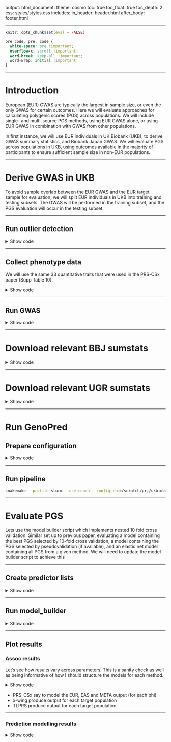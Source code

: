 output: 
  html_document:
    theme: cosmo
    toc: true
    toc_float: true
    toc_depth: 2
    css: styles/styles.css
    includes:
      in_header: header.html
      after_body: footer.html

---

```r
knitr::opts_chunk$set(eval = FALSE)
```

```css
pre code, pre, code {
  white-space: pre !important;
  overflow-x: scroll !important;
  word-break: keep-all !important;
  word-wrap: initial !important;
}
```

***

# Introduction

European (EUR) GWAS are typically the largest in sample size, or even the only GWAS for certain outcomes. Here we will evaluate approaches for calculating polygenic scores (PGS) across populations. We will include single- and multi-source PGS methods, using EUR GWAS alone, or using EUR GWAS in combination with GWAS from other populations.

In first instance, we will use EUR individuals in UK Biobank (UKB), to derive GWAS summary statistics, and Biobank Japan GWAS. We will evaluate PGS across populations in UKB, using outcomes available in the majority of participants to ensure sufficient sample size in non-EUR populations.

***

# Derive GWAS in UKB

To avoid sample overlap between the EUR GWAS and the EUR target sample for evaluation, we will split EUR individuals in UKB into training and testing subsets. The GWAS will be performed in the training subset, and the PGS evaluation will occur in the testing subset.

***

## Run outlier detection

<details><summary>Show code</summary>
```bash
cd /scratch/prj/ukbiobank/usr/ollie_pain/GenoPredPipe/GenoPred/pipeline
git describe --tags
# v2.2.5-20-gb0bf674

snakemake --profile slurm --use-conda --configfile=../../usr/k1806347/configs/benchmark/config.yaml outlier_detection -n 

```
</details>

***

## Collect phenotype data

We will use the same 33 quantitative traits that were used in the PRS-CSx paper (Supp Table 10). 

<details><summary>Show code</summary>
```bash
mkdir /scratch/prj/ukbiobank/usr/ollie_pain/phenotypes/prscsx
```

```r
library(ukbkings)
library(dplyr)
library(stringr)
library(data.table)

# create data.frame showing variables used by prscsx
prscsx_fields<-c('30620','30600','30610','30650','30160','21001','21002','30710','30680','4079','30150','30740','30750','30760','50','30030','30020','30780','30120','30050','30060','30040','30130','30140','30080','30010','30700','4080','30690','30860','30870','30000','30730')
prscsx_trait<-c('Alanine aminotransferase','Albumin','Alkaline phosphatase','Aspartate transaminase','Basophil','Body mass index','Body weight','C-reactive protein','Calcium','Diastolic blood pressure','Eosinophil','Glucose','HbA1c','HDL-cholesterol','Height','Hematocrit','Hemoglobin','LDL-cholesterol','Lymphocyte','Mean corpuscular hemoglobin','Mean corpuscular hemoglobin concentration','Mean corpuscular volume','Monocyte','Neutrophil','Platelet','Red blood cell','Serum creatinine','Sytolic blood pressure','Total cholesterol','Total protein','Triglycerides','White blood cell','γ-glutamyl transpeptidase')
prscsx_labels<-c('ALT','ALB','ALP','AST','BAS','BMI','BWT','CRP','Ca','DBP','EOS','GLC','HbA1c','HDL','HT','HCT','HB','LDL','LYM','MCH','MCHC','MCV','MON','NEU','PLT','RBC','CR','SBP','TC','TP','TG','WBC','GGT')

prscsx_dat<-data.frame(
  trait=prscsx_trait,
  labels=prscsx_labels,
  field=prscsx_fields
)

write.csv(prscsx_dat, '/scratch/prj/ukbiobank/usr/ollie_pain/phenotypes/prscsx/prscsx_data.csv', row.names = F)
write.table(prscsx_labels, '/scratch/prj/ukbiobank/usr/ollie_pain/phenotypes/prscsx/prscsx_labels.txt', col.names=F, row.names = F, quote=F)

# Extract outcomes from UKB (project ukb82087)
project_dir <- "/datasets/ukbiobank/ukb82087"

system('rm /scratch/prj/ukbiobank/usr/ollie_pain/phenotypes/prscsx/prscsx_field_subset.txt')
f <- bio_field(project_dir)
f %>%
    select(field, name) %>%
    filter(str_detect(field, paste(paste0("^", prscsx_dat$field, '-'), collapse='|'))) %>%
    bio_field_add("/scratch/prj/ukbiobank/usr/ollie_pain/phenotypes/prscsx/prscsx_field_subset.txt")

bio_phen(
    project_dir,
    field = "/scratch/prj/ukbiobank/usr/ollie_pain/phenotypes/prscsx/prscsx_field_subset.txt",
    out = "/scratch/prj/ukbiobank/usr/ollie_pain/phenotypes/prscsx/prscsx_field_subset"
)

system("ls -lh /scratch/prj/ukbiobank/usr/ollie_pain/phenotypes/prscsx/prscsx_field_subset.rds")
df <- readRDS("/scratch/prj/ukbiobank/usr/ollie_pain/phenotypes/prscsx/prscsx_field_subset.rds")

# Take the first observation of each outcome
library(tidyr)
df_long <- df %>%
  pivot_longer(cols = names(df)[!grepl('eid', names(df))], names_to = "variable", values_to = "outcome") %>%
  drop_na(outcome)
df_long$variable<-gsub('-.*','', df_long$variable)
df_long<-df_long[!duplicated(df_long[,c('eid','variable')]),]

library(data.table)

for(i in 1:nrow(prscsx_dat)){
  tmp <- df_long[df_long$variable == prscsx_dat$field[i],]
  tmp <- data.frame(
    eid = tmp$eid,
    outcome = tmp$outcome
  )
  
  fwrite(
    tmp,
    paste0(
      '/scratch/prj/ukbiobank/usr/ollie_pain/phenotypes/prscsx/',
      prscsx_dat$label[i],
      '.txt'
    ),
    row.names = F,
    quote = F,
    na = 'NA',
    sep = '\t'
  )
}

# Read in ancestry inference results to determine sample size per population
# Use ancestry information from GenoPred
keep_files<-list.files(path = '/scratch/prj/ukbiobank/usr/ollie_pain/GenoPredPipe/output/ukb/pcs/within_sample/', pattern = '.keep')

pop_dat<-NULL
for(i in keep_files){
  tmp<-fread(paste0('/scratch/prj/ukbiobank/usr/ollie_pain/GenoPredPipe/output/ukb/pcs/within_sample/', i))
  names(tmp)<-c('FID','IID')
  tmp$POP<-gsub('.keep','', gsub('ukb.outlier_detection.','',i))
  pop_dat<-rbind(pop_dat, tmp)
}

# Update row number IDs to project specific IDs
psam<-fread('/scratch/prj/ukbiobank/ukb82087/imputed/ukb82087_imp_chr1_MAF1_INFO4_v1.psam')
psam$rn<-1:nrow(psam)
psam<-psam[,c('IID','rn'), with = F]

pop_dat$FID<-NULL
pop_dat<-merge(pop_dat, psam, by.x='IID', by.y='rn')
pop_dat<-data.frame(
  eid=pop_dat$IID.y,
  POP=pop_dat$POP
)

# Merge ancestry info with phenotype data
df_short <- dcast(df_long, eid ~ variable, value.var = "outcome")
df_short<-merge(df_short, pop_dat, by='eid')

# Remove related individuals
greedy_related <- "/scratch/prj/ukbiobank/KCL_Data/Software/tools/GreedyRelated-master-v1.2.1/GreedyRelated"
rel<-bio_gen_related_remove(
      project_dir = project_dir,
      greedy_related = greedy_related,
      keep = df_short$eid,
      thresh = 0.044,
      seed = 1
    )$eid

df_short_unrel<-df_short[!(df_short$eid %in% rel),]

n_table<-NULL
for(i in 1:nrow(prscsx_dat)){
  for(j in unique(pop_dat$POP[!is.na(pop_dat$POP)])){
    tmp<-data.frame(
      trait=prscsx_dat$trait[i],
      labels=prscsx_dat$label[i],
      field=prscsx_dat$field[i],
      population=j,
      n=sum(!is.na(df_short[[prscsx_dat$field[i]]][df_short$POP == j])),
      n_unrel=sum(!is.na(df_short_unrel[[prscsx_dat$field[i]]][df_short_unrel$POP == j]))
    )
    n_table<-rbind(n_table, tmp)
  }
}

write.csv(n_table, '/scratch/prj/ukbiobank/usr/ollie_pain/phenotypes/prscsx/n_table')

# Define training subset for EUR
df_short_unrel_eur<-df_short_unrel[df_short_unrel$POP == 'EUR',]
set.seed(1)
train_size <- floor(0.8 * nrow(df_short_unrel_eur))
train_indices <- sample(seq_len(nrow(df_short_unrel_eur)), size = train_size)

df_short_unrel_eur_train<-df_short_unrel_eur[train_indices,]
df_short_unrel_eur_test<-df_short_unrel_eur[-train_indices,]

n_table_eur<-NULL
for(i in 1:nrow(prscsx_dat)){
  tmp<-data.frame(
    trait=prscsx_dat$trait[i],
    labels=prscsx_dat$label[i],
    field=prscsx_dat$field[i],
    n_train=sum(!is.na(df_short_unrel_eur_train[[prscsx_dat$field[i]]])),
    n_test=sum(!is.na(df_short_unrel_eur_test[[prscsx_dat$field[i]]]))
  )
  n_table_eur<-rbind(n_table_eur, tmp)
}

write.csv(n_table_eur, '/scratch/prj/ukbiobank/usr/ollie_pain/phenotypes/prscsx/n_table_eur')

df_short_unrel$POP[df_short_unrel$eid %in% df_short_unrel_eur_train$eid]<-'EUR_train'
df_short_unrel$POP[df_short_unrel$eid %in% df_short_unrel_eur_test$eid]<-'EUR_test'

# Output phenotype data for each population
for(i in 1:nrow(prscsx_dat)){
  for(j in unique(df_short_unrel$POP)){
    tmp<-df_short_unrel[df_short_unrel$POP == j,]
    tmp <- data.frame(
      FID = tmp$eid,
      IID = tmp$eid,
      outcome = tmp[[prscsx_dat$field[i]]]
    )
    
    fwrite(
      tmp,
      paste0(
        '/scratch/prj/ukbiobank/usr/ollie_pain/phenotypes/prscsx/',
        prscsx_dat$label[i],
        '.unrel.', j, '.txt'
      ),
      row.names = F,
      quote = F,
      na = 'NA',
      sep = '\t'
    )
    
    # Write out with row number based IDs
    pheno<-merge(tmp, psam, by='IID')
    pheno<-data.frame(
      FID=pheno$rn,
      IID=pheno$rn,
      outcome=pheno$outcome
    )
  
    fwrite(
      pheno,
      paste0(
        '/scratch/prj/ukbiobank/usr/ollie_pain/phenotypes/prscsx/',
        prscsx_dat$label[i],
        '.unrel.', j, '.row_number.txt'
      ),
      row.names = F,
      quote = F,
      na = 'NA',
      sep = '\t'
    )
  }
}

# For the EUR training GWAS, normalise and regress covariates
# Use age, sex and PCs as covariates
# Read in PC data released by UKB
qc_dat<-bio_gen_sqc(project_dir)
qc_dat<-qc_dat[,c('eid',paste0('pc',1:20))]
df_short_unrel<-merge(df_short_unrel, qc_dat, by='eid')

# Read in sex and age information
system('rm /scratch/prj/ukbiobank/usr/ollie_pain/phenotypes/age_sex_field_subset.txt')
f <- bio_field(project_dir)
f %>%
    select(field, name) %>%
    filter(str_detect(field, "^21022-0.0|^31-0.0")) %>%
    bio_field_add("/scratch/prj/ukbiobank/usr/ollie_pain/phenotypes/age_sex_field_subset.txt")

bio_phen(
    project_dir,
    field = "/scratch/prj/ukbiobank/usr/ollie_pain/phenotypes/age_sex_field_subset.txt",
    out = "/scratch/prj/ukbiobank/usr/ollie_pain/phenotypes/age_sex_field_subset"
)

system("ls -lh /scratch/prj/ukbiobank/usr/ollie_pain/phenotypes/age_sex_field_subset.rds")
df <- readRDS("/scratch/prj/ukbiobank/usr/ollie_pain/phenotypes/age_sex_field_subset.rds")
names(df)<-gsub('-.*','',names(df))
names(df)[names(df) == '31']<-'sex'
names(df)[names(df) == '21022']<-'age'
df_short_unrel<-merge(df_short_unrel, df, by='eid')

# Within each population, normalise each outcome and regress out covariates
library(RNOmni)
covs<-c(paste0('pc',1:20), 'sex', 'age')
df_short_unrel_eur_train<-df_short_unrel[df_short_unrel$POP == 'EUR_train',]
for(i in 1:nrow(prscsx_dat)){
  tmp<-df_short_unrel_eur_train[!is.na(df_short_unrel_eur_train[[prscsx_dat$field[i]]]),]
  tmp$pheno_norm<-RNOmni::RankNorm(tmp[[prscsx_dat$field[i]]])
  mod<-lm(as.formula(paste0('pheno_norm ~ ', paste(covs, collapse=' + '))), data=tmp)
  tmp$pheno_norm_resid_scale<-as.numeric(scale(resid(mod)))
  tmp<-data.frame(
    FID=tmp$eid,
    IID=tmp$eid,
    outcome=tmp$pheno_norm_resid_scale
  )
  
  fwrite(
    tmp,
    paste0(
      '/scratch/prj/ukbiobank/usr/ollie_pain/phenotypes/prscsx/',
      prscsx_dat$label[i],
      '.unrel.EUR_train.norm_resid_scale.txt'
    ),
    row.names = F,
    quote = F,
    na = 'NA',
    sep = '\t'
  )
}

# Convert to row number based IDs so it will work with UKB geno data from GenoPred
for(i in 1:nrow(prscsx_dat)){
  pheno<-fread(paste0(
      '/scratch/prj/ukbiobank/usr/ollie_pain/phenotypes/prscsx/',
      prscsx_dat$label[i],
      '.unrel.EUR_train.norm_resid_scale.txt'
    ))
  
  pheno<-merge(pheno, psam, by='IID')
  pheno<-data.frame(
    FID=pheno$rn,
    IID=pheno$rn,
    outcome=pheno$outcome
  )
  
  fwrite(
    pheno,
    paste0(
      '/scratch/prj/ukbiobank/usr/ollie_pain/phenotypes/prscsx/',
      prscsx_dat$label[i],
      '.unrel.EUR_train.norm_resid_scale.row_number.txt'
    ),
    row.names = F,
    quote = F,
    na = 'NA',
    sep = '\t'
  )
}

```
</details>

***

## Run GWAS

<details><summary>Show code</summary>
```bash
for pheno in $(head -n 5 /scratch/prj/ukbiobank/usr/ollie_pain/phenotypes/prscsx/prscsx_labels.txt); do
  mkdir -p /scratch/prj/ukbiobank/usr/ollie_pain/gwas/${pheno}
  for chr in $(seq 1 22); do
      sbatch -p neurohack_cpu --wrap="/users/k1806347/oliverpainfel/Software/plink2 \
        --pfile /scratch/prj/ukbiobank/usr/ollie_pain/GenoPredPipe/output/ukb/geno/ukb.ref.chr${chr} \
        --pheno /scratch/prj/ukbiobank/usr/ollie_pain/phenotypes/prscsx/${pheno}.unrel.EUR_train.norm_resid_scale.row_number.txt \
        --linear omit-ref cols=+a1freq,+ax \
        --maf 0.01 \
        --geno 0.05 \
        --out /scratch/prj/ukbiobank/usr/ollie_pain/gwas/${pheno}/ukb.eur_train.${pheno}.chr${chr}"
  done
done

# Once complete, merge results across chromosomes
for pheno in $(head -n 5 /scratch/prj/ukbiobank/usr/ollie_pain/phenotypes/prscsx/prscsx_labels.txt); do
  head -n 1 /scratch/prj/ukbiobank/usr/ollie_pain/gwas/${pheno}/ukb.eur_train.${pheno}.chr1.outcome.glm.linear > /scratch/prj/ukbiobank/usr/ollie_pain/gwas/${pheno}/ukb.eur_train.${pheno}.GW.txt
    for chr in $(seq 1 22); do
      tail -n +2 /scratch/prj/ukbiobank/usr/ollie_pain/gwas/${pheno}/ukb.eur_train.${pheno}.chr${chr}.outcome.glm.linear >> /scratch/prj/ukbiobank/usr/ollie_pain/gwas/${pheno}/ukb.eur_train.${pheno}.GW.txt
    done
    
    # Remove REF and ALT columns and rename AX column to A2
    cut -f 4,5 --complement /scratch/prj/ukbiobank/usr/ollie_pain/gwas/${pheno}/ukb.eur_train.${pheno}.GW.txt | awk 'BEGIN{FS=OFS="\t"} NR==1 {$5="A2"} 1' > temp.txt && mv temp.txt /scratch/prj/ukbiobank/usr/ollie_pain/gwas/${pheno}/ukb.eur_train.${pheno}.GW.txt

    gzip /scratch/prj/ukbiobank/usr/ollie_pain/gwas/${pheno}/ukb.eur_train.${pheno}.GW.txt
done

```
</details>

***

# Download relevant BBJ sumstats

<details><summary>Show code</summary>

```r
# Identify wget command for relevant phenotypes
library(data.table)

# Read in BBJ GWAS info from BBJ website
bbj_gwas<-fread('~/oliverpainfel/Data/GWAS_sumstats/BBJ/prscsx/bbj_gwas.csv')

# Map BBJ trait names to those used for UKB
bbj_gwas$bbj_labels <-
  gsub("\\)", '', gsub(".*\\(", '', bbj_gwas$Phenotype))
bbj_gwas$trait <- gsub(" \\(.*", '', bbj_gwas$Phenotype)

bbj_gwas$Category<-NULL
bbj_gwas$Phenotype<-NULL

# Update trait labels to match what was used in prscsx paper
bbj_gwas$trait<-gsub(' count','', bbj_gwas$trait)
bbj_gwas$trait[bbj_gwas$trait == 'G-glutamyl transpeptidase']<-'γ-glutamyl transpeptidase'

# Merge the bbj trait info with the prscsx trait info
prscsx_dat<-fread('/scratch/prj/ukbiobank/usr/ollie_pain/phenotypes/prscsx/prscsx_data.csv')
prscsx_dat <- merge(bbj_gwas, prscsx_dat, by='trait', all=T)

write.csv(prscsx_dat, '~/oliverpainfel/Data/GWAS_sumstats/BBJ/prscsx/bbj_gwas_prscsx.csv', row.names = F)

# Create column showing what label is used in the wget command
prscsx_dat$wget_label <-
  gsub('.v1.zip', '', gsub('.*hum0197.v3.BBJ.', '', prscsx_dat$wget))

# Write a table showing label matching prscsx info and wget url
write.table(prscsx_dat[, c('labels', 'wget', 'wget_label'), with=F], '~/oliverpainfel/Data/GWAS_sumstats/BBJ/prscsx/bbj_gwas_wget.txt', col.names = F, row.names = F, quote = F)

```

```bash
# wget and unzip sumstats
for pheno in $(head -n 5 /scratch/prj/ukbiobank/usr/ollie_pain/phenotypes/prscsx/prscsx_labels.txt); do
  url=$(awk -v var="$pheno" '$1 == var {print $2}' ~/oliverpainfel/Data/GWAS_sumstats/BBJ/prscsx/bbj_gwas_wget.txt)
  sbatch -p neurohack_cpu --wrap="wget -O /users/k1806347/oliverpainfel/Data/GWAS_sumstats/BBJ/prscsx/${pheno}.zip ${url}
    unzip /users/k1806347/oliverpainfel/Data/GWAS_sumstats/BBJ/prscsx/${pheno}.zip -d /users/k1806347/oliverpainfel/Data/GWAS_sumstats/BBJ/prscsx
    rm /users/k1806347/oliverpainfel/Data/GWAS_sumstats/BBJ/prscsx/${pheno}.zip"
done

# Delete X chromosome sumstats and rename files to be consistent with prscsx sumstat info
for pheno in $(head -n 5 /scratch/prj/ukbiobank/usr/ollie_pain/phenotypes/prscsx/prscsx_labels.txt); do
  wget_label=$(awk -v var="$pheno" '$1 == var {print $3}' ~/oliverpainfel/Data/GWAS_sumstats/BBJ/prscsx/bbj_gwas_wget.txt)
  mv ~/oliverpainfel/Data/GWAS_sumstats/BBJ/prscsx/hum0197.v3.BBJ.${wget_label}.v1/GWASsummary_${wget_label}_Japanese_SakaueKanai2020.auto.txt.gz ~/oliverpainfel/Data/GWAS_sumstats/BBJ/prscsx/bbj.${pheno}.txt.gz
  rm -r ~/oliverpainfel/Data/GWAS_sumstats/BBJ/prscsx/hum0197.v3.BBJ.${wget_label}.v1
done

# Format so BOLT P value is used by GenoPred
for pheno in $(head -n 5 /scratch/prj/ukbiobank/usr/ollie_pain/phenotypes/prscsx/prscsx_labels.txt); do
sbatch -p neurohack_cpu --wrap="/users/k1806347/oliverpainfel/Software/pigz -dc ~/oliverpainfel/Data/GWAS_sumstats/BBJ/prscsx/bbj.${pheno}.txt.gz | awk 'BEGIN {OFS=\"\t\"} {print \$2, \$3, \$4, \$6, \$7, \$8, \$9, \$12, \$13, \$15}' | sed '1s/P_BOLT_LMM_INF/P/' | /users/k1806347/oliverpainfel/Software/pigz -c > ~/oliverpainfel/Data/GWAS_sumstats/BBJ/prscsx/bbj.${pheno}.reformat.txt.gz"
done

```
</details>

***

# Download relevant UGR sumstats

<details><summary>Show code</summary>

```r
# Identify wget command for relevant phenotypes
library(data.table)

# Read in UGR GWAS info from GWAS catalogue
ugr_gwas<-fread('~/oliverpainfel/Data/GWAS_sumstats/UGR/ugr_sumstats.csv')

# Map UGR trait names to those used for UKB
ugr_gwas$trait<-gsub(' levels','', ugr_gwas$reportedTrait)
ugr_gwas$trait<-gsub(' count','', ugr_gwas$trait)

ugr_to_prscsx <- c(
  "Aspartate aminotransferase" = "Aspartate transaminase",
  "Bilirubin" = NA,  # No direct match
  "Eosinophils" = "Eosinophil",
  "Gamma glutamyl transferase" = "γ-glutamyl transpeptidase",
  "HDL cholesterol" = "HDL-cholesterol",
  "Hemoglobin A1c" = "HbA1c",
  "Hip circumference" = NA,  # No direct match
  "LDL cholesterol" = "LDL-cholesterol",
  "Red cell distribution width" = NA,  # No direct match
  "Serum albumin" = "Albumin",
  "Serum alkaline phosphatase" = "Alkaline phosphatase",
  "Systolic blood pressure" = "Sytolic blood pressure",
  "Triglyceride" = "Triglycerides",
  "Waist circumference" = NA,  # No direct match
  "Waist-hip ratio" = NA,  # No direct match
  "Weight" = "Body weight"
)

ugr_gwas$trait <- ifelse(ugr_gwas$trait %in% names(ugr_to_prscsx),
                                   ugr_to_prscsx[ugr_gwas$trait],
                                   ugr_gwas$trait)

# Merge the ugr trait info with the prscsx trait info
prscsx_dat<-fread('/scratch/prj/ukbiobank/usr/ollie_pain/phenotypes/prscsx/prscsx_data.csv')
prscsx_dat <- merge(ugr_gwas, prscsx_dat, by='trait')

write.csv(prscsx_dat, '~/oliverpainfel/Data/GWAS_sumstats/UGR/ugr_sumstats_prscsx.csv', row.names = F)

# Create column indicating wget command
for(i in 1:nrow(prscsx_dat)){
  log<-system(paste0('curl ', gsub('http:','ftp:', prscsx_dat$summaryStatistics[i]), '/'), intern = T)
  log<-log[grepl('.txt.gz', log)]
  log<-gsub('.* ','', log)
  prscsx_dat$wget[i]<-paste0(prscsx_dat$summaryStatistics[i], '/', log)
}

# Write a table showing label matching prscsx info and wget url
write.table(prscsx_dat[, c('labels', 'wget'), with=F], '~/oliverpainfel/Data/GWAS_sumstats/UGR/ugr_sumstats_wget.txt', col.names = F, row.names = F, quote = F)

```

```bash
# wget and unzip sumstats
for pheno in $(head -n 5 ~/oliverpainfel/Data/GWAS_sumstats/UGR/ugr_sumstats_wget.txt | cut -d' ' -f 1); do
  url=$(awk -v var="$pheno" '$1 == var {print $2}' ~/oliverpainfel/Data/GWAS_sumstats/UGR/ugr_sumstats_wget.txt)
  sbatch -p cpu --wrap="wget -O ~/oliverpainfel/Data/GWAS_sumstats/UGR/${pheno}.txt.gz ${url}"
done

```

```r
library(data.table)
ugr_data<-fread('~/oliverpainfel/Data/GWAS_sumstats/UGR/ugr_sumstats_prscsx.csv')[1:5,]

for(i in 1:nrow(ugr_data)){
  sumstats <- fread(paste0("~/oliverpainfel/Data/GWAS_sumstats/UGR/", ugr_data$label[i], ".txt.gz"))
  sumstats <- sumstats[, names(sumstats) %in% c("snpid", "pval_fe", "se_fe") | grepl('^beta_|^af_|^no_', names(sumstats)), with=F]

  # Extract CHR, BP, A1, A2 from snpid
  snp_split <- tstrsplit(sumstats$snpid, ":", fixed = TRUE)
  sumstats[, `:=`(CHR = snp_split[[1]], BP = snp_split[[2]], A1 = snp_split[[3]], A2 = snp_split[[4]])]

  # Set no_ and af_ to NA if beta is NA
  cohorts <- gsub('^no_','', names(sumstats)[grepl('^no_', names(sumstats))])
  for (cohort in cohorts) {
    sumstats[[paste0('no_', cohort)]][is.na(sumstats[[paste0('beta_', cohort)]])] <- NA
    sumstats[[paste0('af_', cohort)]][is.na(sumstats[[paste0('beta_', cohort)]])] <- NA
  }

  # Calculate sample size weighted average for allele frequency
  for (cohort in cohorts) {
    sumstats[[paste0('af_', cohort, '_weighted')]] <- sumstats[[paste0('af_', cohort)]] * sumstats[[paste0('no_', cohort)]]
  }
  
  # Calculate total N and frequency
  sumstats[, N := rowSums(.SD, na.rm = TRUE), .SDcols = patterns("^no_")]
  sumstats[, FREQ := rowSums(.SD, na.rm = TRUE) / N, .SDcols = patterns("weighted$")]

  # Rename columns
  setnames(sumstats, old = c('beta_fe', 'se_fe', 'pval_fe'), new = c('BETA', 'SE', 'P'))

  # Select relevant columns and remove rows with missing data
  sumstats <- sumstats[, .(CHR, BP, A1, A2, BETA, SE, P, FREQ, N)]
  sumstats <- sumstats[complete.cases(sumstats)]
  
  fwrite(sumstats, paste0("~/oliverpainfel/Data/GWAS_sumstats/UGR/", ugr_data$label[i], ".reformat.txt.gz"), sep=' ', quote=F, na='NA')
  
}

```

</details>


***

# Run GenoPred

## Prepare configuration

<details><summary>Show code</summary>

```r
######
# gwas_list
######

prscsx_dat<-fread('/scratch/prj/ukbiobank/usr/ollie_pain/phenotypes/prscsx/prscsx_data.csv')
prscsx_dat<-prscsx_dat[1:5,]

gwas_list_eur<-data.frame(
  name=paste0(prscsx_dat$labels,'_UKB'),
  path=paste0('/scratch/prj/ukbiobank/usr/ollie_pain/gwas/',prscsx_dat$labels,'/ukb.eur_train.',prscsx_dat$labels,'.GW.txt.gz'),
  population='EUR',
  n=NA,
  sampling=NA,
  prevalence=NA,
  mean=0,
  sd=1,
  label=paste0('"', prscsx_dat$trait, ' (UKB)"')
)

bbj_info<-fread('~/oliverpainfel/Data/GWAS_sumstats/BBJ/prscsx/bbj_gwas_prscsx.csv')
bbj_info<-bbj_info[bbj_info$labels %in% prscsx_dat$labels,]

gwas_list_eas<-data.frame(
  name=paste0(bbj_info$labels,'_BBJ'),
  path=paste0('/users/k1806347/oliverpainfel/Data/GWAS_sumstats/BBJ/prscsx/bbj.',bbj_info$labels,'.reformat.txt.gz'),
  population='EAS',
  n=as.numeric(gsub(',','',bbj_info$`No. samples`)),
  sampling=NA,
  prevalence=NA,
  mean=0,
  sd=1,
  label=paste0('"', prscsx_dat$trait, ' (BBJ)"')
)

gwas_list<-rbind(gwas_list_eur, gwas_list_eas)

write.table(gwas_list, '/scratch/prj/ukbiobank/usr/ollie_pain/GenoPredPipe/usr/k1806347/configs/crosspop/gwas_list.txt', col.names = T, row.names = F, quote = F)

######
# gwas_groups
######

gwas_groups<-data.frame(
  name=prscsx_dat$labels,
  gwas=sapply(prscsx_dat$labels, function(x) paste0(x,'_UKB,',x,'_BBJ')),
  label=paste0('"', prscsx_dat$trait, '"')
)

write.table(gwas_groups, '/scratch/prj/ukbiobank/usr/ollie_pain/GenoPredPipe/usr/k1806347/configs/crosspop/gwas_groups.txt', col.names = T, row.names = F, quote = F)

######
# config
######

config<-c(
  "outdir: /scratch/prj/ukbiobank/usr/ollie_pain/GenoPredPipe/output_crosspop",
  "config_file: /scratch/prj/ukbiobank/usr/ollie_pain/GenoPredPipe/usr/k1806347/configs/crosspop/config.yaml",
  "gwas_list: /scratch/prj/ukbiobank/usr/ollie_pain/GenoPredPipe/usr/k1806347/configs/crosspop/gwas_list.txt",
  "target_list: /scratch/prj/ukbiobank/usr/ollie_pain/GenoPredPipe/usr/k1806347/configs/basic/target_list.txt",
  "gwas_groups: /scratch/prj/ukbiobank/usr/ollie_pain/GenoPredPipe/usr/k1806347/configs/crosspop/gwas_groups.txt",
  "pgs_methods: ['ptclump','dbslmm','prscsx','xwing','tlprs','prscs','sbayesr','lassosum','ldpred2','megaprs']",
  "tlprs_methods: ['dbslmm','sbayesr','prscs']",
  "cores_prep_pgs: 20",
  "cores_target_pgs: 50"
)

write.table(config, '/scratch/prj/ukbiobank/usr/ollie_pain/GenoPredPipe/usr/k1806347/configs/crosspop/config.yaml', col.names = F, row.names = F, quote = F)

```
</details>

***

## Run pipeline

```bash
snakemake --profile slurm --use-conda --configfile=/scratch/prj/ukbiobank/usr/ollie_pain/GenoPredPipe/usr/k1806347/configs/crosspop/config.yaml output_all -n
```

***

# Evaluate PGS

Lets use the model builder script which implements nested 10 fold cross validation. Similar set up to previous paper, evaluating a model containing the best PGS selected by 10-fold cross validation, a model containing the PGS selected by pseudovalidation (if available), and an elastic net model containing all PGS from a given method. We will need to update the model builder script to achieve this

***

## Create predictor lists

<details><summary>Show code</summary>

```r

setwd('~/oliverpainfel/Software/MyGit/GenoPred/pipeline/')
source('../functions/misc.R')
source_all('../functions')
library(data.table)

# Get some key variables from config
config<-'/scratch/prj/ukbiobank/usr/ollie_pain/GenoPredPipe/usr/k1806347/configs/crosspop/config.yaml'
pgs_methods <- read_param(config = config, param = 'pgs_methods', return_obj = F)
outdir <- read_param(config = config, param = 'outdir', return_obj = F)

# Read in list of outcomes 
prscsx_dat<-fread('/scratch/prj/ukbiobank/usr/ollie_pain/phenotypes/prscsx/prscsx_data.csv')
prscsx_dat<-prscsx_dat[4,]

##############
# Comparison: Single source
##############

# Get a list of score files
scores <- list_score_files(config)

disc_pop <- c('EUR','EAS')
targ_pop <- c('EUR','EAS','AFR','CSA','AMR')
for(disc_pop_i in disc_pop){
  disc_samp<-ifelse(disc_pop_i == 'EUR', 'UKB', 'BBJ')
  scores_disc_pop_i <- scores[grepl(disc_samp, scores$name), ]

  for(targ_pop_i in targ_pop){
    for(trait_i in prscsx_dat$labels){
      dir.create(
        paste0(
          '/users/k1806347/oliverpainfel/Analyses/crosspop/single.',
          disc_pop_i,
          '_disc.targ_',
          targ_pop_i,
          '/',
          trait_i
        ),
        recursive = T
      )
      scores_tmp <- scores_disc_pop_i[grepl(trait_i, scores_disc_pop_i$name),]
      
      predictors_tmp <- data.frame(
        predictor = paste0(
          outdir,
          '/ukb/pgs/',
          targ_pop_i,
          '/',
          scores_tmp$method,
          '/',
          scores_tmp$name,
          '/ukb-',
          scores_tmp$name,
          '-',
          targ_pop_i,
          '.profiles'
        ),
        group=scores_tmp$method
      )
      
      # Extract the pseudo score for each method and specify as a seperate group
      for(i in 1:nrow(scores_tmp)) {
        param <- find_pseudo(
          config = config,
          gwas = scores_tmp$name[i],
          pgs_method = scores_tmp$method[i],
          target_pop = pop_i
        )
        
        predictors <- fread(
          predictors_tmp$predictor[i],
          select = c('FID', 'IID', 
                     paste0(scores_tmp$name[i], '_', param)))
        
        fwrite(predictors, 
               gsub('.profiles', '.pseudo.profiles', predictors_tmp$predictor[i]))
      }
      
      predictors_tmp2<-predictors_tmp
      predictors_tmp2$group<-paste0(predictors_tmp$group,'.pseudo')
      predictors_tmp2$predictor<-gsub('.profiles', '.pseudo.profiles', predictors_tmp$predictor)
      predictors_tmp <- rbind(predictors_tmp, predictors_tmp2)
      
      write.table(
        predictors_tmp,
        paste0(
          '/users/k1806347/oliverpainfel/Analyses/crosspop/single.',
          disc_pop_i,
          '_disc.targ_',
          targ_pop_i,
          '/',
          trait_i,
          '/predictor_list.txt'
        ),
        col.names = T,
        row.names = F,
        quote = F
      )
    }
  }
}

##############
# Comparison: Multi source (EUR + EAS -> EUR, EUR + EAS -> EAS)
##############

# Get a list of score files
scores <- list_score_files(config)

pop <- c('EUR','EAS','AFR','CSA','AMR')
for(pop_i in pop){
  for(trait_i in prscsx_dat$labels){
    dir.create(
      paste0(
        '/users/k1806347/oliverpainfel/Analyses/crosspop/multi.targ_',
        pop_i,
        '/',
        trait_i
      ),
      recursive = T
    )
    scores_tmp <- scores[grepl(trait_i, scores$name),]
    
    predictors_tmp <- data.frame(
      predictor = paste0(
        outdir,
        '/ukb/pgs/',
        pop_i,
        '/',
        scores_tmp$method,
        '/',
        scores_tmp$name,
        '/ukb-',
        scores_tmp$name,
        '-',
        pop_i,
        '.profiles'
      ),
      group=scores_tmp$method
    )
    
    # Extract the pseudo score for each method and specify as a seperate group
    for(i in 1:nrow(scores_tmp)) {
      param <- find_pseudo(
        config = config,
        gwas = scores_tmp$name[i],
        pgs_method = scores_tmp$method[i],
        target_pop = pop_i
      )
      
      predictors <- fread(
        predictors_tmp$predictor[i],
        select = c('FID', 'IID', 
                   paste0(scores_tmp$name[i], '_', param)))
      
      fwrite(predictors, gsub('.profiles', '.pseudo.profiles', predictors_tmp$predictor[i]))
    }
    
    predictors_tmp2<-predictors_tmp
    predictors_tmp2$group<-paste0(predictors_tmp$group,'.pseudo')
    predictors_tmp2$predictor<-gsub('.profiles', '.pseudo.profiles', predictors_tmp$predictor)
    predictors_tmp <- rbind(predictors_tmp, predictors_tmp2)

    write.table(
      predictors_tmp,
      paste0(
        '/users/k1806347/oliverpainfel/Analyses/crosspop/multi.targ_',
        pop_i,
        '/',
        trait_i,
        '/predictor_list.txt'
      ),
      col.names = T,
      row.names = F,
      quote = F
    )
  }
}

```
</details>

***

## Run model_builder

<details><summary>Show code</summary>

```bash
###########
# Single source
###########

cd /users/k1806347/oliverpainfel/Software/MyGit/GenoPred/pipeline
conda activate model_builder

for disc_pop in $(echo EUR EAS); do
#  for targ_pop in $(echo EUR EAS ); do
  for targ_pop in $(echo AFR CSA AMR); do
    if [ "$targ_pop" == "EUR" ]; then
        targ_pop2="EUR_test"
    else
        targ_pop2=$targ_pop
    fi
    
    for pheno in $(head -n 4 /scratch/prj/ukbiobank/usr/ollie_pain/phenotypes/prscsx/prscsx_labels.txt | tail -n 1); do
      sbatch --mem 50G -n 10 -p neurohack_cpu --wrap="Rscript ../Scripts/model_builder/model_builder.R \
        --outcome /scratch/prj/ukbiobank/usr/ollie_pain/phenotypes/prscsx/${pheno}.unrel.${targ_pop2}.row_number.txt \
        --predictors /users/k1806347/oliverpainfel/Analyses/crosspop/single.${disc_pop}_disc.targ_${targ_pop}/${pheno}/predictor_list.txt \
        --out /users/k1806347/oliverpainfel/Analyses/crosspop/single.${disc_pop}_disc.targ_${targ_pop}/${pheno}/res \
        --n_core 10 \
        --top1 T \
        --all_model F \
        --assoc T"
    done
  done
done

# Note. Will we will need to include specify --compare_predictors T to results for every PGS (allowing us to get pseudoval results)

###########
# Multi source
###########

cd /users/k1806347/oliverpainfel/Software/MyGit/GenoPred/pipeline
conda activate model_builder

#  for targ_pop in $(echo EUR EAS ); do
for targ_pop in $(echo AFR CSA AMR); do
  if [ "$targ_pop" == "EUR" ]; then
      targ_pop2="EUR_test"
  else
      targ_pop2=$targ_pop
  fi

  for pheno in $(head -n 4 /scratch/prj/ukbiobank/usr/ollie_pain/phenotypes/prscsx/prscsx_labels.txt | tail -n 1); do
    sbatch --mem 20G -n 5 -p cpu --wrap="Rscript ../Scripts/model_builder/model_builder.R \
      --outcome /scratch/prj/ukbiobank/usr/ollie_pain/phenotypes/prscsx/${pheno}.unrel.${targ_pop2}.row_number.txt \
      --predictors /users/k1806347/oliverpainfel/Analyses/crosspop/multi.targ_${targ_pop}/${pheno}/predictor_list.txt \
      --out /users/k1806347/oliverpainfel/Analyses/crosspop/multi.targ_${targ_pop}/${pheno}/res \
      --n_core 5 \
      --top1 T \
      --all_model F \
      --assoc T"
  done
done

```
</details>

***

## Plot results

### Assoc results

Let's see how results vary across parameters. This is a sanity check as well as being informative of how I should structure the models for each method.

<details><summary>Show code</summary>

```r
library(data.table)
library(ggplot2)
library(cowplot)

# Read in list of outcomes 
prscsx_dat<-fread('/scratch/prj/ukbiobank/usr/ollie_pain/phenotypes/prscsx/prscsx_data.csv')
prscsx_dat<-prscsx_dat[4,]

single_plot_list<-list()
prscsx_xwing_plot_list<-list()
tlprs_plot_list<-list()
pop=c('EUR','EAS','AFR','CSA','AMR')
for(pheno_i in prscsx_dat$labels){
  res_i<-NULL
  for(targ_pop_i in pop){
      assoc_i <-
        fread(
          paste0(
            '/users/k1806347/oliverpainfel/Analyses/crosspop/multi.',
            'targ_',
            targ_pop_i,
            '/',
            pheno_i,
            '/res.assoc.txt'
          )
        )
      
      # Determine whether single or multi source
      assoc_i$multi_source <- ifelse(!(grepl(paste(pgs_group_methods, collapse ='|'), assoc_i$Group)), F, T)
      
      # Identify GWAS for single source
      assoc_i$gwas[assoc_i$multi_source == F] <-
        sub("^(([^.]+\\.){1}[^.]+)\\..*", "\\1",
            sub("^[^.]*\\.", "",
                assoc_i$Predictor[assoc_i$multi_source == F]))
      
      # Identify discovery sample
      assoc_i$disc[assoc_i$multi_source == F] <-
        sub(".*\\.", "",
            assoc_i$gwas[assoc_i$multi_source == F])
      
      assoc_i$disc[assoc_i$disc == 'UKB'] <- 'EUR'
      assoc_i$disc[assoc_i$disc == 'BBJ'] <- 'EAS'
      assoc_i$disc[is.na(assoc_i$disc)] <- 'EUR+EAS'
      
      assoc_i$pheno <- pheno_i
      assoc_i$test<-paste0(assoc_i$disc, ' → ', targ_pop_i)
      
      assoc_i$tlprs_target<-NA
      assoc_i$tlprs_target[grepl('tlprs', assoc_i$Group) & grepl('targ.EUR', assoc_i$Predictor)]<-'EUR-tuned'
      assoc_i$tlprs_target[grepl('tlprs', assoc_i$Group) & grepl('targ.EAS', assoc_i$Predictor)]<-'EAS-tuned'
      
      res_i<-rbind(res_i, assoc_i)
  }

  res_i$test<-factor(res_i$test, levels = unique(res_i$test))
  res_i$disc<-factor(res_i$disc, levels = unique(res_i$disc))
  res_i$pheno<-factor(res_i$pheno, levels = unique(res_i$pheno))
  res_i$tlprs_target<-factor(res_i$tlprs_target, levels = unique(res_i$tlprs_target))

  tmp<-res_i[!(res_i$multi_source),]
  tmp<-tmp[!(grepl('pseudo', tmp$Group))]
  tmp$param<-gsub('.*UKB.','',tmp$Predictor)
  tmp$param<-gsub('.*BBJ.','',tmp$param)
  tmp$param<-factor(tmp$param, levels=unique(tmp$param))

  single_plot_list[[pheno_i]] <-  ggplot(tmp, aes(x=param, y=BETA, colour = Group)) +
  geom_errorbar(aes(ymin = BETA - SE, ymax = BETA + SE),
                width = .2,
                position = position_dodge(width = 0.7)) +
  geom_point() +
  geom_line() +
  geom_hline(yintercept = 0) +
  facet_grid(~ test, scales = 'free', space = 'free_x') +
  theme_half_open() +
  background_grid() + 
  panel_border() + 
  theme(axis.text.x = element_text(angle = 45, vjust = 1, hjust=1))

  tmp<-res_i[(res_i$Group %in% c('prscsx','xwing')),]
  tmp<-tmp[!(grepl('pseudo', tmp$Group))]
  tmp$param<-gsub(paste0('.*',pheno_i,'\\.'),'',tmp$Predictor)
  tmp$param<-factor(tmp$param, levels=unique(tmp$param))

  prscsx_xwing_plot_list[[pheno_i]] <- ggplot(tmp, aes(x=param, y=BETA, colour = Group)) +
  geom_errorbar(aes(ymin = BETA - SE, ymax = BETA + SE),
                width = .2,
                position = position_dodge(width = 0.7)) +
  geom_point() +
  geom_line() +
  geom_hline(yintercept = 0) +
  facet_grid(.~ test, scales = 'free', space = 'free_x') +
  theme_half_open() +
  background_grid() + 
  panel_border() + 
  theme(axis.text.x = element_text(angle = 45, vjust = 1, hjust=1))

  tmp<-res_i[(grepl('tlprs', res_i$Group)),]
  tmp<-tmp[(grepl('SBayesR|phi.auto|DBSLMM.1.TLPRS', tmp$Predictor)),]
  tmp<-tmp[!(grepl('pseudo', tmp$Group))]
  tmp$param <- as.numeric(gsub('.*\\.','',tmp$Predictor))

  tlprs_plot_list[[pheno_i]] <-  ggplot(tmp, aes(x=param, y=BETA, fill = Group, colour = Group)) +
  geom_line() +
  geom_errorbar(aes(ymin = BETA - SE, ymax = BETA + SE),
                width = .2,
                position = position_dodge(width = 0.7)) +
  geom_point(stat="identity", position=position_dodge(0.7), size=2, shape=23) +
  geom_hline(yintercept = 0) +
  facet_grid(test ~ tlprs_target, scales = 'free', space = 'free_x') +
  theme_half_open() +
  background_grid() + 
  panel_border() + 
  theme(axis.text.x = element_text(angle = 45, vjust = 1, hjust=1))
}

png(
  '/users/k1806347/oliverpainfel/Analyses/crosspop/single.assoc.png',
  res = 300,
  height = 1000*nrow(prscsx_dat),
  width = 8000,
  units = 'px'
)
plot_grid(plotlist = single_plot_list, labels = names(single_plot_list), ncol=1)
dev.off()

png(
  '/users/k1806347/oliverpainfel/Analyses/crosspop/multi.prscsx_xwing.assoc.png',
  res = 300,
  height = 1000*nrow(prscsx_dat),
  width = 8000,
  units = 'px'
)
plot_grid(plotlist = prscsx_xwing_plot_list, labels = names(prscsx_xwing_plot_list), ncol=1)
dev.off()

png(
  '/users/k1806347/oliverpainfel/Analyses/crosspop/multi.tlprs.assoc.png',
  res = 300,
  height = 3500*nrow(prscsx_dat),
  width = 4000,
  units = 'px'
)
plot_grid(plotlist = tlprs_plot_list, labels = names(tlprs_plot_list), ncol=1)
dev.off()

```
</details>

- PRS-CSx say to model the EUR, EAS and META output (for each phi)
- x-wing produce output for each target population
- TLPRS produce output for each target population

***

### Prediction modelling results

<details><summary>Show code</summary>

```r
setwd('/users/k1806347/oliverpainfel/Software/MyGit/GenoPred/pipeline/')

library(data.table)
library(ggplot2)
library(cowplot)

source('../functions/misc.R')
source_all('../functions')

# Read in list of outcomes 
prscsx_dat<-fread('/scratch/prj/ukbiobank/usr/ollie_pain/phenotypes/prscsx/prscsx_data.csv')
prscsx_dat<-prscsx_dat[4,]

config<-'/scratch/prj/ukbiobank/usr/ollie_pain/GenoPredPipe/usr/k1806347/configs/crosspop/config.yaml'
  
# Define pgs_methods used
pgs_methods <- read_param(config = config, param = 'pgs_methods', return_obj = F)

# Define gwas_list used
gwas_list<-read_param(config = config, param = 'gwas_list')

# Define gwas_groups used
gwas_groups<-read_param(config = config, param = 'gwas_groups')

#############
# Single source
#############

plot_list<-list()
disc_pop=c('EUR','EAS')
targ_pop=c('EUR','EAS','AFR','CSA','AMR')
for(pheno_i in prscsx_dat$labels){
  res_i<-NULL
  for(disc_pop_i in disc_pop){
    for(targ_pop_i in targ_pop){
        eval_i <-
          fread(
            paste0(
              '/users/k1806347/oliverpainfel/Analyses/crosspop/single.',
              disc_pop_i,
              '_disc.targ_',
              targ_pop_i,
              '/',
              pheno_i,
              '/res.pred_eval.txt'
            )
          )
        eval_i$test <- paste0(disc_pop_i, ' → ', targ_pop_i)
        res_i <- rbind(res_i, eval_i)
    }
  }
  
  res_i$Method<-sub('\\..*','',res_i$Group)
  
  res_i$Model[grepl('top1', res_i$Group)]<-'Top1'
  res_i$Model[grepl('pseudo', res_i$Group)]<-'Pseudo'
  res_i$Model[!grepl('top1|pseudo', res_i$Group)]<-'Multi'
  
  res_i$Method<-factor(res_i$Method, levels=unique(res_i$Method))
  res_i$Model<-factor(res_i$Model, levels=unique(res_i$Model))
  res_i$test<-factor(res_i$test, levels=unique(res_i$test))
  
  plot_list[[pheno_i]] <-  ggplot(res_i, aes(x=Method, y=R, fill = Model)) +
    geom_errorbar(aes(ymin = R - SE, ymax = R + SE),
                  width = .2,
                  position = position_dodge(width = 0.7)) +
    geom_point(stat="identity", position=position_dodge(0.7), size=2, shape=23) +
    geom_hline(yintercept = 0) +
    geom_vline(xintercept = seq(1.5, length(unique(res_i$Method))), linetype="dotted") +
    facet_grid(.~ test) +
    theme_half_open() +
    background_grid() + 
    panel_border() + 
    theme(axis.text.x = element_text(angle = 45, vjust = 1, hjust=1))
}

png(
  '/users/k1806347/oliverpainfel/Analyses/crosspop/single.eval.png',
  res = 300,
  height = 1200*nrow(prscsx_dat),
  width = 5000,
  units = 'px'
)
plot_grid(plotlist = plot_list, labels = names(plot_list), ncol=1)
dev.off()

#############
# Multi source
#############

plot_list<-list()
pop=c('EUR','EAS','AFR','CSA','AMR')
for(pheno_i in prscsx_dat$labels){
  res_i<-NULL
  for(targ_pop_i in pop){
      eval_i <-
        fread(
          paste0(
            '/users/k1806347/oliverpainfel/Analyses/crosspop/multi.',
            'targ_',
            targ_pop_i,
            '/',
            pheno_i,
            '/res.pred_eval.txt'
          )
        )
      eval_i$target<-targ_pop_i
      res_i<-rbind(res_i, eval_i)
  }
  
  res_i$Method<-sub('\\..*','',res_i$Group)
  
  res_i$Model[grepl('top1', res_i$Group)]<-'Top1'
  res_i$Model[grepl('pseudo', res_i$Group)]<-'Pseudo'
  res_i$Model[!grepl('top1|pseudo', res_i$Group)]<-'Multi'
  
  res_i <- res_i[!grepl('pseudo.top1', res_i$Group),]
  
  res_i$Method<-factor(res_i$Method, levels=unique(res_i$Method))
  res_i$Model<-factor(res_i$Model, levels=unique(res_i$Model))

  plot_list[[pheno_i]] <-  ggplot(res_i, aes(x=Method, y=R, fill = Model)) +
    geom_errorbar(aes(ymin = R - SE, ymax = R + SE),
                  width = .2,
                  position = position_dodge(width = 0.7)) +
    geom_point(stat="identity", position=position_dodge(0.7), size=2, shape=23) +
    geom_hline(yintercept = 0) +
    geom_vline(xintercept = seq(1.5, length(unique(res_i$Method))), linetype="dotted") +
    facet_grid(.~ target, scales = 'free', space = 'free_x') +
    theme_half_open() +
    background_grid() + 
    panel_border() + 
    theme(axis.text.x = element_text(angle = 45, vjust = 1, hjust=1))
}

png(
  '/users/k1806347/oliverpainfel/Analyses/crosspop/multi.eval.png',
  res = 300,
  height = 1200*nrow(prscsx_dat),
  width = 5000,
  units = 'px'
)
plot_grid(plotlist = plot_list, labels = names(plot_list), ncol=1)
dev.off()

```
</details>

